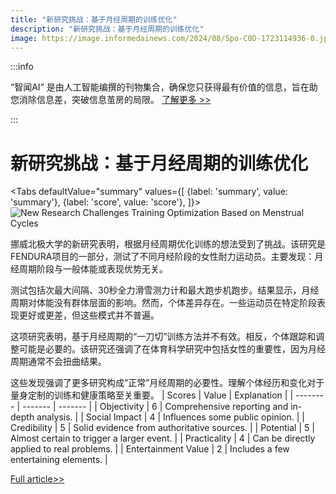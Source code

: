 ```yaml
---
title: "新研究挑战：基于月经周期的训练优化"
description: "新研究挑战：基于月经周期的训练优化"
image: https://image.informedainews.com/2024/08/Spo-C0D-1723114936-0.jpg
---
```



:::info

“智闻AI“ 是由人工智能编撰的刊物集合，确保您只获得最有价值的信息，旨在助您消除信息差，突破信息茧房的局限。  [了解更多 >>](/)

:::

# 新研究挑战：基于月经周期的训练优化


<Tabs
	defaultValue="summary"
	values={[
	{label: 'summary', value: 'summary'},
	{label: 'score', value: 'score'},
]}>
<TabItem value="summary">
<img
  src="https://image.informedainews.com/2024/08/Spo-C0D-1723114936-0.jpg"
  alt="New Research Challenges Training Optimization Based on Menstrual Cycles"
/>



挪威北极大学的新研究表明，根据月经周期优化训练的想法受到了挑战。该研究是FENDURA项目的一部分，测试了不同月经阶段的女性耐力运动员。主要发现：月经周期阶段与一般体能或表现优势无关。

测试包括次最大间隔、30秒全力滑雪测力计和最大跑步机跑步。结果显示，月经周期对体能没有群体层面的影响。然而，个体差异存在。一些运动员在特定阶段表现更好或更差，但这些模式并不普遍。

这项研究表明，基于月经周期的“一刀切”训练方法并不有效。相反，个体跟踪和调整可能是必要的。该研究还强调了在体育科学研究中包括女性的重要性，因为月经周期通常不会扭曲结果。

这些发现强调了更多研究构成“正常”月经周期的必要性。理解个体经历和变化对于量身定制的训练和健康策略至关重要。
</TabItem>
<TabItem value="score">
	| Scores     | Value   | Explanation |
	| -------- | ------- | ------- |
	| Objectivity  | 6    | Comprehensive reporting and in-depth analysis.    |
	| Social Impact | 4     | Influences some public opinion.    |
	| Credibility    | 5    | Solid evidence from authoritative sources.    |
	| Potential    | 5    | Almost certain to trigger a larger event.    |
	| Practicality    | 4    | Can be directly applied to real problems.    |
	| Entertainment Value    | 2    | Includes a few entertaining elements.    |
</TabItem>
</Tabs>

[Full article>>](https://medicalxpress.com/news/2024-08-optimizing-menstrual-simple.html)

